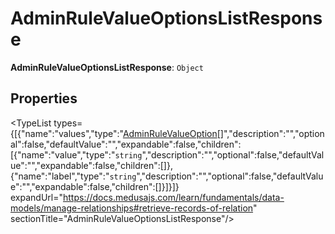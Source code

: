 
# AdminRuleValueOptionsListResponse

 **AdminRuleValueOptionsListResponse**: `Object`

## Properties

<TypeList types={[{"name":"values","type":"[AdminRuleValueOption](../../interfaces/types.HttpTypes.AdminRuleValueOption/page.mdx)[]","description":"","optional":false,"defaultValue":"","expandable":false,"children":[{"name":"value","type":"`string`","description":"","optional":false,"defaultValue":"","expandable":false,"children":[]},{"name":"label","type":"`string`","description":"","optional":false,"defaultValue":"","expandable":false,"children":[]}]}]} expandUrl="https://docs.medusajs.com/learn/fundamentals/data-models/manage-relationships#retrieve-records-of-relation" sectionTitle="AdminRuleValueOptionsListResponse"/>
